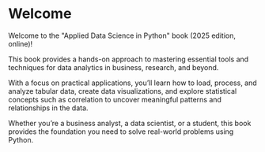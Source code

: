 
# Welcome {.unnumbered}

<!--
![](./images/applied-ds-book-banner.png){fig-align="center" fig-alt="Applied Data Science in Python (banner image)" height=400}
-->

Welcome to the \"Applied Data Science in Python\" book (2025 edition, online)!

This book provides a hands-on approach to mastering essential tools and techniques for data analytics in business, research, and beyond.

With a focus on practical applications, you'll learn how to load, process, and analyze tabular data, create data visualizations, and explore statistical concepts such as correlation to uncover meaningful patterns and relationships in the data.

Whether you're a business analyst, a data scientist, or a student, this book provides the foundation you need to solve real-world problems using Python.
